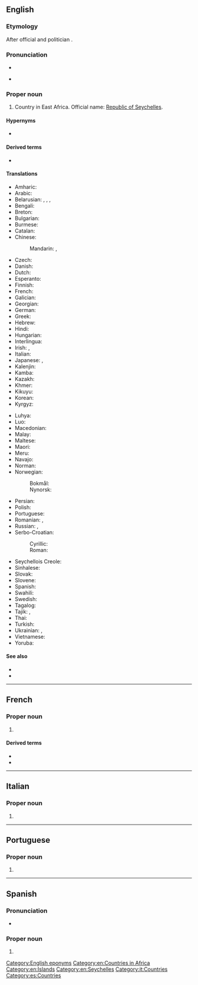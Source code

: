==English==
{{wikipedia}}

===Etymology===
After {{etyl|fr|en}} official and politician {{w|Jean Moreau de Séchelles}}.

===Pronunciation===
* {{audio|en|En-us-Seychelles.ogg|Audio (US)}}
* {{a|UK}} {{IPA|en|/seɪˈʃɛlz/}}

===Proper noun===
{{en-proper noun}}

# {{senseid|en|Q1042}}Country in East Africa. Official name: [[Republic of Seychelles]].

====Hypernyms====
* {{l|en|Subsahara}}

====Derived terms====
* {{l|en|Seychellois}}

====Translations====
{{trans-top|id=Q1042|country in East Africa}}
* Amharic: {{t|am|ሲሸልስ}}
* Arabic: {{t|ar|سِيشِيل|m|tr=sišīl}}
* Belarusian: {{t|be|Сейшэ́лы|f-p}}, {{t|be|Сейшэ́льскія астравы́|m-p}}, {{t|be|Сэйшэ́лы|f-p}}, {{t|be|Сэйшэ́льскія астравы́|m-p}}
* Bengali: {{t|bn|সেশেল}}
* Breton: {{t|br|Sechelez}}
* Bulgarian: {{t|bg|Сейше́ли|m-p}}
* Burmese: {{t|my|ဆေးရှဲ}}
* Catalan: {{t+|ca|Seychelles|f-p}}
* Chinese:
*: Mandarin: {{t+|cmn|塞舌爾|sc=Hani}}, {{t+|cmn|塞舌尔|tr=Sàishé'ěr|sc=Hani}}
* Czech: {{t+|cs|Seychely|p}}
* Danish: {{t|da|Seychellerne}}
* Dutch: {{t+|nl|Seychellen}}
* Esperanto: {{t+|eo|Sejŝeloj|p}}
* Finnish: {{t+|fi|Seychellit}}
* French: {{t+|fr|Seychelles}}
* Galician: {{t+|gl|Seixeles|f-p}}
* Georgian: {{t|ka|სეიშელის კუნძულები}}
* German: {{t+|de|Seychellen}}
* Greek: {{t+|el|Σεϋχέλλες|f-p}}
* Hebrew: {{t|he|סיישל|tr=seyshel|alt=סֵיְשֶׁל / סיישל}}
* Hindi: {{t+|hi|सेशेल्स}}
* Hungarian: {{t+|hu|Seychelle-szigetek}}
* Interlingua: {{t|ia|Seychelles}}
* Irish: {{t|ga|Séiséil|m|alt=Na Séiséil}}, {{t|ga|Poblacht na Séiséal|f}}
* Italian: {{t|it|Seicelle}}
* Japanese: {{t|ja|セイシェル|tr=Seisheru}}, {{t+|ja|セーシェル|tr=Sēsheru}}
* Kalenjin: {{t|kln|Shelisheli}}
* Kamba: {{t|kam|Shelisheli}}
* Kazakh: {{t|kk|Сейшель аралдары}}
* Khmer: {{t|km|សេសែល}}
* Kikuyu: {{t|ki|Shelisheli}}
* Korean: {{t|ko|^세이셸}}
* Kyrgyz: {{t|ky|Сейшел аралдары}}
{{trans-mid}}
* Luhya: {{t|luy|Bushelisheli}}
* Luo: {{t|luo|sishel}}
* Macedonian: {{t|mk|Сејшели|m-p}}
* Malay: {{t|ms|Seychelles}}
* Maltese: {{t|mt|Sejxell|alt=is-Sejxell}}
* Maori: {{t|mi|Heikere  }}
* Meru: {{t|mer|ushelisheli}}
* Navajo: {{t|nv|Seishel}}
* Norman: {{t|nrf|Seychelles|f-p}}
* Norwegian:
*: Bokmål: {{t+|nb|Seychellene}}
*: Nynorsk: {{t+|nn|Seychellane}}
* Persian: {{t|fa|سیشل|tr=seyšel}}
* Polish: {{t+|pl|Seszele}}
* Portuguese: {{t+|pt|Seicheles}}
* Romanian: {{t+|ro|Seychelles}}, {{t|ro|Seișele}}
* Russian: {{t|ru|Сейше́лы|f-p}}, {{t|ru|Сейше́льские острова́|m-p}}
* Serbo-Croatian:
*: Cyrillic: {{t|sh|Сејшели|m-p}}
*: Roman: {{t+|sh|Sejšeli|m-p}}
* Seychellois Creole: {{t|crs|Sesel}}
* Sinhalese: {{t|si|සීෂෙල්ස්}}
* Slovak: {{t|sk|Seychely|p}}
* Slovene: {{t+|sl|Sejšéli|m-p}}
* Spanish: {{t+|es|Seychelles|f-p}}
* Swahili: {{t+|sw|Shelisheli}}
* Swedish: {{t+|sv|Seychellerna}}
* Tagalog: {{t|tl|Seysyels}}
* Tajik: {{t|tg|Ҷазираҳои Сейшел}}, {{t|tg|Сейшел}}
* Thai: {{t+|th|เซเชลส์}}
* Turkish: {{t+|tr|Seyşeller|p}}
* Ukrainian: {{t|uk|Сейше́ли|f-p}}, {{t+|uk|Сейше́льські острови́|m-p}}
* Vietnamese: {{t|vi|Xây-sen}}
* Yoruba: {{t|yo|Seṣẹlẹsi}}
{{trans-bottom}}

====See also====
* {{l|en|Appendix:Countries of the world|Countries of the world}}
* {{list:countries of Africa/en}}

[[Category:English eponyms]]
[[Category:en:Countries in Africa]]
[[Category:en:Islands]]
[[Category:en:Seychelles]]
----

==French==

===Proper noun===
{{fr-proper noun|f-p}}

# {{l|en|Seychelles}}

====Derived terms====
* {{l|fr|Seychellois}}
* {{l|fr|seychellois}}

{{C|fr|Countries}}

----

==Italian==
{{wikipedia|lang=it}}

===Proper noun===
{{it-proper noun|f}} {{g|p}}

# {{l|en|Seychelles}}

[[Category:it:Countries]]

----

==Portuguese==

===Proper noun===
{{pt-proper noun|f-p}}

# {{alternative spelling of|pt|Seicheles}}

----

==Spanish==
{{wikipedia|lang=es}}

===Pronunciation===
* {{es-IPA|Seicheles}}

===Proper noun===
{{es-proper noun|f}}

# {{l|en|Seychelles}}

[[Category:es:Countries]]